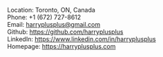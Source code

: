 Location: Toronto, ON, Canada  
Phone: +1 (672) 727-8612  
Email: harryplusplus@gmail.com  
Github: https://github.com/harryplusplus  
LinkedIn: https://www.linkedin.com/in/harryplusplus  
Homepage: https://harryplusplus.com
